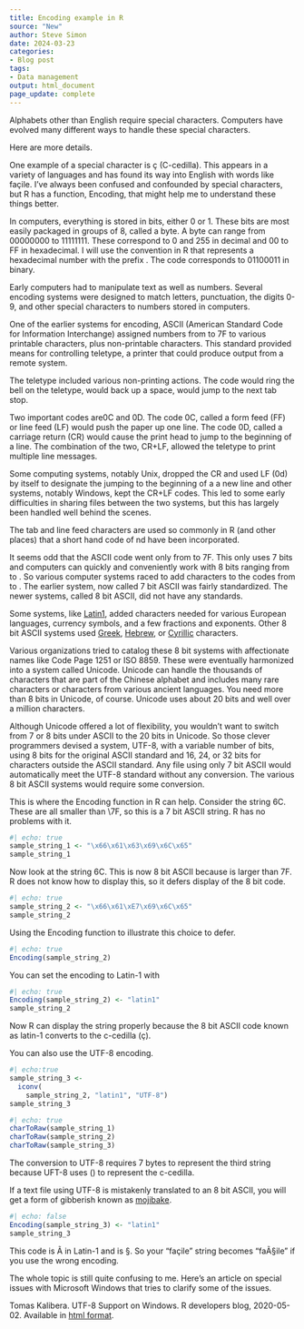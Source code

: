 ```yaml
---
title: Encoding example in R
source: "New"
author: Steve Simon
date: 2024-03-23
categories:
- Blog post
tags:
- Data management
output: html_document
page_update: complete
---
```


Alphabets other than English require special characters. Computers have evolved many different ways to handle these special characters. 

<!---more--->

Here are more details.

One example of a special character is ç (C-cedilla). This appears in a variety of languages and has found its way into English with words like façile. I've always been confused and confounded by special characters, but R has a function, Encoding, that might help me to understand these things better.

In computers, everything is stored in bits, either 0 or 1. These bits are most easily packaged in groups of 8, called a byte. A byte can range from 00000000 to 11111111. These correspond to 0 and 255 in decimal and 00 to FF in hexadecimal. I will use the convention in R that represents a hexadecimal number with the prefix \x. The code \x63 corresponds to 01100011 in binary.

Early computers had to manipulate text as well as numbers. Several encoding systems were designed to match letters, punctuation, the digits 0-9, and other special characters to numbers stored in computers. 

One of the earlier systems for encoding, ASCII (American Standard Code for Information Interchange) assigned numbers from \x00 to \x7F to various printable characters, plus non-printable characters. This standard provided means for controlling teletype, a printer that could produce output from a remote system. 

The teletype included various non-printing actions. The code \x07 would ring the bell on the teletype, \x08 would back up a space, \x09 would jump to the next tab stop. 

Two important codes are\x0C and \x0D. The code \x0C, called a form feed (FF) or line feed (LF) would push the paper up one line. The code \x0D, called a carriage return (CR) would cause the print head to jump to the beginning of a line. The combination of the two, CR+LF, allowed the teletype to print multiple line messages. 

Some computing systems, notably Unix, dropped the CR and used LF (\x0d) by itself to designate the jumping to the beginning of a a new line and other systems, notably Windows, kept the CR+LF codes. This led to some early difficulties in sharing files between the two systems, but this has largely been handled well behind the scenes.

The tab and line feed characters are used so commonly in R (and other places) that a short hand code of \t and \n have been incorporated.

It seems odd that the ASCII code went only from \x00 to \x7F. This only uses 7 bits and computers can quickly and conveniently work with 8 bits ranging from \x00 to \xFF. So various computer systems raced to add characters to the codes from \x80 to \xFF. The earlier system, now called 7 bit ASCII was fairly standardized. The newer systems, called 8 bit ASCII, did not have any standards.

Some systems, like [Latin1][lat1], added characters needed for various European languages, currency symbols, and a few fractions and exponents. Other 8 bit ASCII systems used [Greek][gre1], [Hebrew][heb1], or [Cyrillic][cyr1] characters.

Various organizations tried to catalog these 8 bit systems with affectionate names like Code Page 1251 or ISO 8859. These were eventually harmonized into a system called Unicode. Unicode can handle the thousands of characters that are part of the Chinese alphabet and includes many rare characters or characters from various ancient languages. You need more than 8 bits in Unicode, of course. Unicode uses about 20 bits and well over a million characters.

Although Unicode offered a lot of flexibility, you wouldn't want to switch from 7 or 8 bits under ASCII to the 20 bits in Unicode. So those clever programmers devised a system, UTF-8, with a variable number of bits, using 8 bits for the original ASCII standard and 16, 24, or 32 bits for characters outside the ASCII standard. Any file using only 7 bit ASCII would automatically meet the UTF-8 standard without any conversion. The various 8 bit ASCII systems would require some conversion.

This is where the Encoding function in R can help. Consider the string \x66\x61\x63\x69\x6C\x65. These are all smaller than \7F, so this is a 7 bit ASCII string. R has no problems with it.

```r
#| echo: true
sample_string_1 <- "\x66\x61\x63\x69\x6C\x65"
sample_string_1
```

Now look at the string \x66\x61\xE7\x69\x6C\x65. This is now 8 bit ASCII because \xE7 is larger than \x7F. R does not know how to display this, so it defers display of the 8 bit code.

```r
#| echo: true
sample_string_2 <- "\x66\x61\xE7\x69\x6C\x65"
sample_string_2
```

Using the Encoding function to illustrate this choice to defer.

```r
#| echo: true
Encoding(sample_string_2)
```

You can set the encoding to Latin-1 with

```r
#| echo: true
Encoding(sample_string_2) <- "latin1"
sample_string_2
```

Now R can display the string properly because the 8 bit ASCII code known as latin-1 converts \xE7 to the c-cedilla (ç).

You can also use the UTF-8 encoding.

```r
#| echo:true
sample_string_3 <- 
  iconv(
    sample_string_2, "latin1", "UTF-8")
sample_string_3
```

```r
#| echo: true
charToRaw(sample_string_1)
charToRaw(sample_string_2)
charToRaw(sample_string_3)
```

The conversion to UTF-8 requires 7 bytes to represent the third string because UFT-8 uses (\xC3\xA7) to represent the c-cedilla.

If a text file using UTF-8 is mistakenly translated to an 8 bit ASCII, you will get a form of gibberish known as [mojibake][moj1].

```r
#| echo: false
Encoding(sample_string_3) <- "latin1"
sample_string_3
```

This code \xC3 is Ã in Latin-1 and \xA7 is §. So your "façile" string becomes "faÃ§ile" if you use the wrong encoding.

The whole topic is still quite confusing to me. Here's an article on special issues with Microsoft Windows that tries to clarify some of the issues.

Tomas Kalibera. UTF-8 Support on Windows. R developers blog, 2020-05-02. Available in [html format][kal1].

[cyr1]: https://en.wikipedia.org/wiki/Windows-1251
[enc1]: https://stat.ethz.ch/R-manual/R-devel/library/base/html/Encoding.html
[gre1]: https://en.wikipedia.org/wiki/ISO/IEC_8859-7
[heb1]: https://en.wikipedia.org/wiki/Code_page_1255
[kal1]: https://blog.r-project.org/2020/05/02/utf-8-support-on-windows
[lat1]: https://en.wikipedia.org/wiki/ISO/IEC_8859-1
[moj1]: https://en.wikipedia.org/wiki/Mojibake
